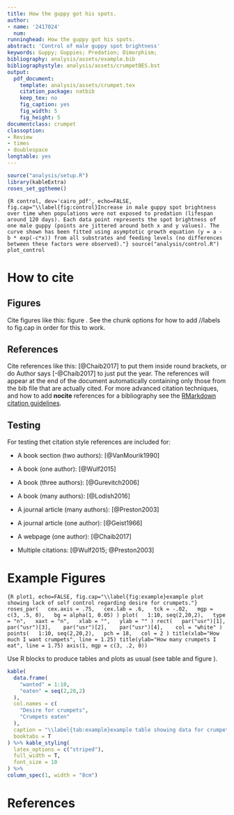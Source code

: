 ```yaml
---
title: How the guppy got his spots.
author: 
- name: '2417024'
  num: 
runninghead: How the guppy got his spots.
abstract: 'Control of male guppy spot brightness'
keywords: Guppy; Guppies; Predation; Dimorphism;
bibliography: analysis/assets/example.bib
bibliographystyle: analysis/assets/crumpetBES.bst
output: 
  pdf_document:
    template: analysis/assets/crumpet.tex
    citation_package: natbib
    keep_tex: no
    fig_caption: yes
    fig_width: 5
    fig_height: 5
documentclass: crumpet
classoption:
- Review
- times
- doublespace
longtable: yes
---
```


```r
source("analysis/setup.R")
library(kableExtra)
roses_set_ggtheme()
```

```{R control, dev='cairo_pdf', echo=FALSE, fig.cap="\\label{fig:control}Increase in male guppy spot brightness over time when populations were not exposed to predation (lifespan around 120 days). Each data point represents the spot brightness of one male guppy (points are jittered around both x and y values). The curve shown has been fitted using asymptotic growth equation (y = a - b * exp(-c*x)) from all substrates and feeding levels (no differences between these factors were observed)."}
source("analysis/control.R")
plot_control
```

# How to cite

## Figures 

Cite figures like this: figure \ref{fig:example}. See the chunk options for how to add //labels to fig.cap in order for this to work.

## References

Cite references like this: [@Chaib2017] to put them inside round brackets, or do Author says [-@Chaib2017] to just put the year. The references will appear at the end of the document automatically containing only those from the bib file that are actually cited. For more advanced citation techniques, and how to add **nocite** references for a bibliography see the [RMarkdown citation guidelines](https://rmarkdown.rstudio.com/authoring_bibliographies_and_citations.html).


## Testing

For testing thet citation style references are included for:

+ A book section (two authors): [@VanMourik1990]

+ A book (one author): [@Wulf2015]

+ A book (three authors): [@Gurevitch2006]

+ A book (many authors): [@Lodish2016]

+ A journal article (many authors): [@Preston2003]

+ A journal article (one author): [@Geist1966]

+ A webpage (one author): [@Chaib2017]

+ Multiple citations: [@Wulf2015; @Preston2003]

# Example Figures

```{R plot1, echo=FALSE, fig.cap="\\label{fig:example}example plot showing lack of self control regarding desire for crumpets."}
roses_par(
  cex.axis = .75,
  cex.lab = .6,
  tck = -.02,
  mgp = c(3, .5, 0),
  bg = alpha(1, 0.05)
)
plot(
  1:10, seq(2,20,2),
  type = "n",
  xaxt = "n",
  xlab = "",
  ylab = ""
)
rect(
  par("usr")[1], 
  par("usr")[3], 
  par("usr")[2], 
  par("usr")[4], 
  col = "white"
)
points(
  1:10, seq(2,20,2),
  pch = 18,
  col = 2
)
title(xlab="How much I want crumpets", line = 1.25)
title(ylab="How many crumpets I eat", line = 1.75)
axis(1, mgp = c(3, .2, 0))
```


Use R blocks to produce tables and plots as usual (see table \ref{tab:example} and figure \ref{fig:example}).


```R
kable(
  data.frame(
    "wanted" = 1:10,
    "eaten" = seq(2,20,2)
  ), 
  col.names = c(
    "Desire for crumpets",
    "Crumpets eaten"
  ),
  caption = "\\label{tab:example}example table showing data for crumpet plot.",
  booktabs = T
) %>% kable_styling(
  latex_options = c("striped"),
  full_width = T,
  font_size = 10
) %>%
column_spec(1, width = "8cm")
```

# References
